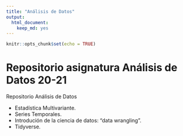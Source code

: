 ```yaml
---
title: "Análisis de Datos"
output: 
  html_document: 
    keep_md: yes
---
```


```r
knitr::opts_chunk$set(echo = TRUE)
```

# Repositorio asignatura Análisis de Datos 20-21

Repositorio Análisis de Datos

* Estadística Multivariante.
* Series Temporales.
* Introdución de la ciencia de datos: "data wrangling".
* Tidyverse.



